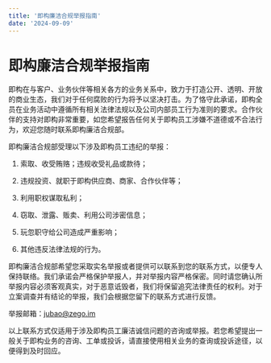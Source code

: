 ```yaml
---
title: '即构廉洁合规举报指南'
date: '2024-09-09'
---
```


# 即构廉洁合规举报指南

即构在与客户、业务伙伴等相关各方的业务关系中，致力于打造公开、透明、开放的商业生态，我们对于任何腐败的行为将予以坚决打击。为了恪守此承诺，即构全员在业务活动中遵循所有相关法律法规以及公司内部员工行为准则的要求。合作伙伴的支持对即构非常重要，如您希望报告任何关于即构员工涉嫌不道德或不合法行为，欢迎您随时联系即构廉洁合规部。

即构廉洁合规部受理以下涉及即构员工违纪的举报：

1. 索取、收受贿赂；违规收受礼品或款待；

2. 违规投资、就职于即构供应商、商家、合作伙伴等；

3. 利用职权谋取私利；

4. 窃取、泄露、贩卖、利用公司涉密信息；

5. 玩忽职守给公司造成严重影响；

6. 其他违反法律法规的行为。

即构廉洁合规部希望您采取实名举报或者提供可以联系到您的联系方式，以便专人保持联络。我们承诺会严格保护举报人，并对举报内容严格保密。同时请您确认所举报内容必须客观真实，对于恶意诋毁者，我们将保留追究法律责任的权利。对于立案调查并有结论的举报，我们会根据您留下的联系方式进行反馈。

举报邮箱：[jubao@zego.im](mailto:jubao@zego.im)

以上联系方式仅适用于涉及即构员工廉洁诚信问题的咨询或举报。若您希望提出一般关于即构业务的咨询、工单或投诉，请直接使用相关业务的查询或投诉途径，以便得到及时回应。